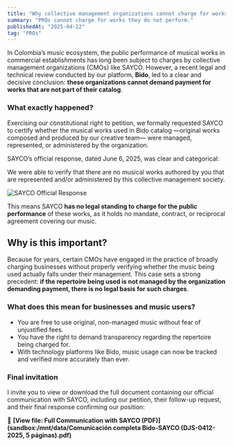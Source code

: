 ```yaml
---
title: "Why collective management organizations cannot charge for works they don’t represent"
summary: "PROs cannot charge for works they do not perform."
publishedAt: "2025-04-22"
tag: "PROs"
---
```


In Colombia’s music ecosystem, the public performance of musical works in commercial establishments has long been subject to charges by collective management organizations (CMOs) like SAYCO. However, a recent legal and technical review conducted by our platform, **Bido**, led to a clear and decisive conclusion: **these organizations cannot demand payment for works that are not part of their catalog**.

### What exactly happened?

Exercising our constitutional right to petition, we formally requested SAYCO to certify whether the musical works used in Bido catalog —original works composed and produced by our creative team— were managed, represented, or administered by the organization.

SAYCO’s official response, dated June 6, 2025, was clear and categorical:

We were able to verify that there are no musical works authored by you that are represented and/or administered by this collective management society.

![SAYCO Official Response](/images/blog/RespuestaSayco.png)

This means SAYCO **has no legal standing to charge for the public performance** of these works, as it holds no mandate, contract, or reciprocal agreement covering our music.

## Why is this important?

Because for years, certain CMOs have engaged in the practice of broadly charging businesses without properly verifying whether the music being used actually falls under their management. This case sets a strong precedent: **if the repertoire being used is not managed by the organization demanding payment, there is no legal basis for such charges**.

### What does this mean for businesses and music users?

* You are free to use original, non-managed music without fear of unjustified fees.
* You have the right to demand transparency regarding the repertoire being charged for.
* With technology platforms like Bido, music usage can now be tracked and verified more accurately than ever.

### Final invitation

I invite you to view or download the full document containing our official communication with SAYCO, including our petition, their follow-up request, and their final response confirming our position:

📄 **\[View file: Full Communication with SAYCO (PDF)]\(sandbox:/mnt/data/Comunicación completa Bido-SAYCO (DJS-0412-2025, 5 páginas).pdf)**